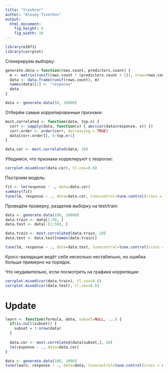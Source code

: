 ```yaml
---
title: "trashcor"
author: "Alexey Tsvetkov"
output:
  html_document:
    fig_height: 8
    fig_width: 10
---
```


```r
library(e1071)
library(corrplot)
```

Сгенерируем выборку:
```r
generate.data = function(rows.count, predictors.count) {
  m <- matrix(runif(rows.count * (predictors.count + 1)), nrow=rows.count)
  data <- data.frame(runif(rows.count), m)
  names(data)[1] <- "response"
  data
}

data <- generate.data(50, 10000)
```

Отберём самые коррелированные признаки:
```r
most.correlated <- function(data, top.n) {
  corr <- sapply(data, function(x) { abs(cor(data$response, x)) })
  corr.order <- order(corr, decreasing = TRUE)
  data[corr.order][, 0:top.n+1]
}

data.cor <- most.correlated(data, 20)
```

Убедимся, что признаки коррелируют с response:
```r
corrplot.mixed(cor(data.cor), tl.cex=0.6)
```

Построим модель:
```r
fit <- lm(response ~ ., data=data.cor)
summary(fit)
tune(lm, response ~ ., data=data.cor, tunecontrol=tune.control(cross = nrow(data.cor)))
```

Проведём проверку, разделив выборку на test/train:
```r
data <- generate.data(100, 10000)
data.train <- data[1:50, ]
data.test <- data[-(1:50), ]

data.train <- most.correlated(data.train, 20)
data.test <- data.test[names(data.train)]

tune(lm, response ~ ., data=data.test, tunecontrol=tune.control(cross = nrow(data.test)))
```

Кросс-валидация ведёт себя несколько нестабильно, но ошибка больше примерно на порядок.

Что неудивительно, если посмотреть на графики корреляции:
```r
corrplot.mixed(cor(data.train), tl.cex=0.6)
corrplot.mixed(cor(data.test), tl.cex=0.6)
```

Update
===

```r
learn <- function(formula, data, subset=NULL, ...) {
  if(is.null(subset)) { 
    subset = 1:nrow(data)
  }
  
  data.cor <- most.correlated(data[subset,], 20)
  lm(response ~ ., data=data.cor)
}

data <- generate.data(100, 1000)
tune(learn, response ~ ., data=data, tunecontrol=tune.control(cross = nrow(data.test)))
```